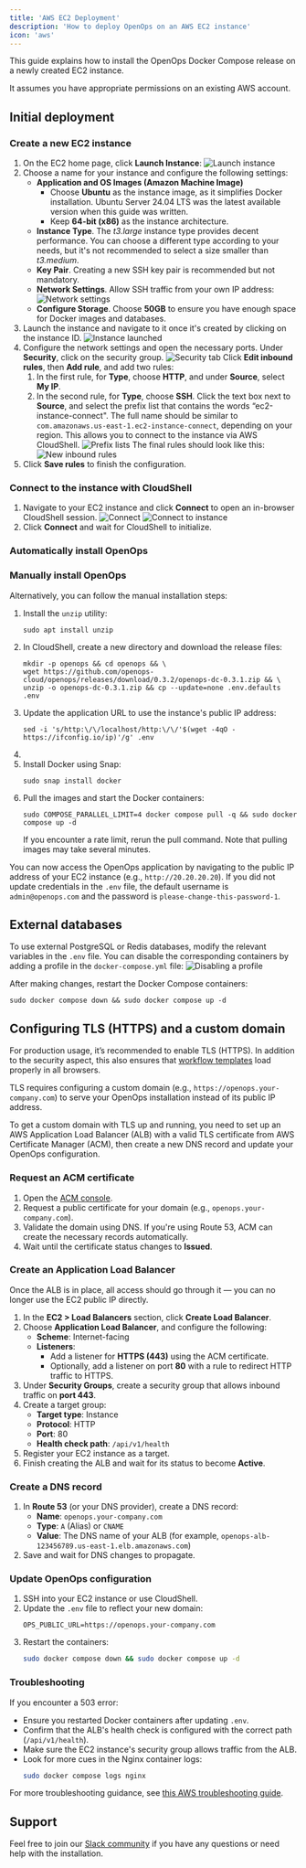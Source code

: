 ```yaml
---
title: 'AWS EC2 Deployment'
description: 'How to deploy OpenOps on an AWS EC2 instance'
icon: 'aws'
---
```



<Disclaimer/>

This guide explains how to install the OpenOps Docker Compose release on a newly created EC2 instance.

It assumes you have appropriate permissions on an existing AWS account.

## Initial deployment

### Create a new EC2 instance

1. On the EC2 home page, click **Launch Instance**:
    ![Launch instance](/images/deploy-aws-launch-instance.png)
2. Choose a name for your instance and configure the following settings:
    * **Application and OS Images (Amazon Machine Image)**
        - Choose **Ubuntu** as the instance image, as it simplifies Docker installation. Ubuntu Server 24.04 LTS was the latest available version when this guide was written.
        - Keep **64-bit (x86)** as the instance architecture.
    * **Instance Type**. The *t3.large* instance type provides decent performance. You can choose a different type according to your needs, but it's not recommended to select a size smaller than *t3.medium*.
    * **Key Pair**. Creating a new SSH key pair is recommended but not mandatory.
    * **Network Settings**. Allow SSH traffic from your own IP address:
      ![Network settings](/images/deploy-aws-network-settings.png)
    * **Configure Storage**. Choose **50GB** to ensure you have enough space for Docker images and databases.
3. Launch the instance and navigate to it once it's created by clicking on the instance ID.
    ![Instance launched](/images/deploy-aws-instance-launched.png)
4. Configure the network settings and open the necessary ports. Under **Security**, click on the security group.
    ![Security tab](/images/deploy-aws-security.png)
    Click **Edit inbound rules**, then **Add rule**, and add two rules:
    1. In the first rule, for **Type**, choose **HTTP**, and under **Source**, select **My IP**.
    2. In the second rule, for **Type**, choose **SSH**. Click the text box next to **Source**, and select the prefix list that contains the words “ec2-instance-connect". The full name should be similar to `com.amazonaws.us-east-1.ec2-instance-connect`, depending on your region. This allows you to connect to the instance via AWS CloudShell.
        ![Prefix lists](/images/deploy-aws-prefix-lists.png)
    The final rules should look like this:
    ![New inbound rules](/images/deploy-aws-inbound-rules.png)
5. Click **Save rules** to finish the configuration.

### Connect to the instance with CloudShell

1. Navigate to your EC2 instance and click **Connect** to open an in-browser CloudShell session.
    ![Connect](/images/deploy-aws-connect.png)
    ![Connect to instance](/images/deploy-aws-connect-to-instance.png)
2. Click **Connect** and wait for CloudShell to initialize.

### Automatically install OpenOps

<AutoInstall/>

### Manually install OpenOps

Alternatively, you can follow the manual installation steps:

1. Install the `unzip` utility:
    ```shell
    sudo apt install unzip
    ```
2. In CloudShell, create a new directory and download the release files:
    ```shell
    mkdir -p openops && cd openops && \
    wget https://github.com/openops-cloud/openops/releases/download/0.3.2/openops-dc-0.3.1.zip && \
    unzip -o openops-dc-0.3.1.zip && cp --update=none .env.defaults .env
    ```
3. Update the application URL to use the instance's public IP address:
    ```shell
    sed -i 's/http:\/\/localhost/http:\/\/'$(wget -4qO - https://ifconfig.io/ip)'/g' .env
    ```
4. <UpdateCredentials/>
5. Install Docker using Snap:
    ```shell
    sudo snap install docker
    ```
6. Pull the images and start the Docker containers:
    ```shell
    sudo COMPOSE_PARALLEL_LIMIT=4 docker compose pull -q && sudo docker compose up -d
    ```
    If you encounter a rate limit, rerun the pull command. Note that pulling images may take several minutes.

You can now access the OpenOps application by navigating to the public IP address of your EC2 instance (e.g., `http://20.20.20.20`). If you did not update credentials in the `.env` file, the default username is `admin@openops.com` and the password is `please-change-this-password-1`.

## External databases

To use external PostgreSQL or Redis databases, modify the relevant variables in the `.env` file. You can disable the corresponding containers by adding a profile in the `docker-compose.yml` file:
![Disabling a profile](/images/deploy-aws-external-db.png)

After making changes, restart the Docker Compose containers:
```shell
sudo docker compose down && sudo docker compose up -d
```

## Configuring TLS (HTTPS) and a custom domain

For production usage, it’s recommended to enable TLS (HTTPS). In addition to the security aspect, this also ensures that [workflow templates](/workflow-management/workflow-templates/) load properly in all browsers.

TLS requires configuring a custom domain (e.g., `https://openops.your-company.com`) to serve your OpenOps installation instead of its public IP address.

To get a custom domain with TLS up and running, you need to set up an AWS Application Load Balancer (ALB) with a valid TLS certificate from AWS Certificate Manager (ACM), then create a new DNS record and update your OpenOps configuration.

### Request an ACM certificate

1. Open the [ACM console](https://console.aws.amazon.com/acm/home).
2. Request a public certificate for your domain (e.g., `openops.your-company.com`).
3. Validate the domain using DNS. If you're using Route 53, ACM can create the necessary records automatically.
4. Wait until the certificate status changes to **Issued**.

### Create an Application Load Balancer

<Warning>Once the ALB is in place, all access should go through it — you can no longer use the EC2 public IP directly.</Warning>

1. In the **EC2 > Load Balancers** section, click **Create Load Balancer**.
2. Choose **Application Load Balancer**, and configure the following:
    * **Scheme**: Internet-facing
    * **Listeners**:
        * Add a listener for **HTTPS (443)** using the ACM certificate.
        * Optionally, add a listener on port **80** with a rule to redirect HTTP traffic to HTTPS.
3. Under **Security Groups**, create a security group that allows inbound traffic on **port 443**.
4. Create a target group:
    * **Target type**: Instance
    * **Protocol**: HTTP
    * **Port**: 80
    * **Health check path**: `/api/v1/health`
5. Register your EC2 instance as a target.
6. Finish creating the ALB and wait for its status to become **Active**.

### Create a DNS record

1. In **Route 53** (or your DNS provider), create a DNS record:
    - **Name**: `openops.your-company.com`
    - **Type**: `A` (Alias) or `CNAME`
    - **Value**: The DNS name of your ALB (for example, `openops-alb-123456789.us-east-1.elb.amazonaws.com`)
2. Save and wait for DNS changes to propagate.

### Update OpenOps configuration

1. SSH into your EC2 instance or use CloudShell.
2. Update the `.env` file to reflect your new domain:
    ```env
    OPS_PUBLIC_URL=https://openops.your-company.com
    ```
3. Restart the containers:
    ```bash
    sudo docker compose down && sudo docker compose up -d
    ```

### Troubleshooting

If you encounter a 503 error:
- Ensure you restarted Docker containers after updating `.env`.
- Confirm that the ALB's health check is configured with the correct path (`/api/v1/health`).
- Make sure the EC2 instance's security group allows traffic from the ALB.
- Look for more cues in the Nginx container logs:
    ```bash
    sudo docker compose logs nginx
    ```

For more troubleshooting guidance, see [this AWS troubleshooting guide](https://repost.aws/knowledge-center/alb-troubleshoot-503-errors).

<UpdateLink/>

## Support

Feel free to join our [Slack community](https://slack.openops.com) if you have any questions or need help with the installation.
